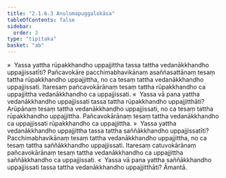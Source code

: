 ```yaml
---
title: "2.1.6.3 Anulomapuggalokāsa"
tableOfContents: false
sidebar:
  order: 3
type: "tipitaka"
basket: "ab"
---
```



<DynamicBreadcrumb />

<Division number="96">

<Paragraph number="640">
»  Yassa yattha rūpakkhandho uppajjittha tassa tattha vedanākkhandho uppajjissatīti?
</Paragraph>

<Paragraph number="641">
Pañcavokāre pacchimabhavikānaṃ asaññasattānaṃ tesaṃ tattha rūpakkhandho uppajjittha, no ca tesaṃ tattha vedanākkhandho uppajjissati. Itaresaṃ pañcavokārānaṃ tesaṃ tattha rūpakkhandho ca uppajjittha vedanākkhandho ca uppajjissati.
</Paragraph>

<Paragraph number="642">
«  Yassa vā pana yattha vedanākkhandho uppajjissati tassa tattha rūpakkhandho uppajjitthāti?
</Paragraph>

<Paragraph number="643">
Arūpānaṃ tesaṃ tattha vedanākkhandho uppajjissati, no ca tesaṃ tattha rūpakkhandho uppajjittha. Pañcavokārānaṃ tesaṃ tattha vedanākkhandho ca uppajjissati rūpakkhandho ca uppajjittha.
</Paragraph>

</Division>
<Division number="97">

<Paragraph number="644">
»  Yassa yattha vedanākkhandho uppajjittha tassa tattha saññākkhandho uppajjissatīti?
</Paragraph>

<Paragraph number="645">
Pacchimabhavikānaṃ tesaṃ tattha vedanākkhandho uppajjittha, no ca tesaṃ tattha saññākkhandho uppajjissati. Itaresaṃ catuvokārānaṃ pañcavokārānaṃ tesaṃ tattha vedanākkhandho ca uppajjittha saññākkhandho ca uppajjissati.
</Paragraph>

<Paragraph number="646">
«  Yassa vā pana yattha saññākkhandho uppajjissati tassa tattha vedanākkhandho uppajjitthāti? Āmantā.
</Paragraph>
</Division>